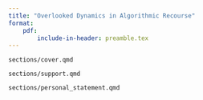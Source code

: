 ```yaml
---
title: "Overlooked Dynamics in Algorithmic Recourse"
format: 
    pdf:
        include-in-header: preamble.tex
---
```


```.include
sections/cover.qmd
```

```.include
sections/support.qmd
```

\pagebreak

```.include
sections/personal_statement.qmd
```
